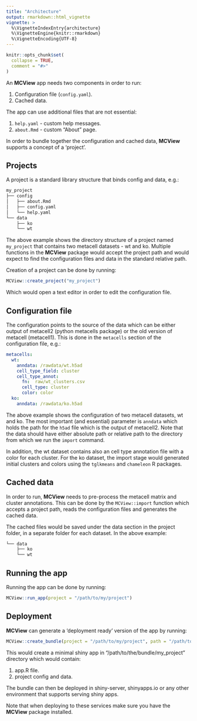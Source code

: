 ```yaml
---
title: "Architecture"
output: rmarkdown::html_vignette
vignette: >
  %\VignetteIndexEntry{architecture}
  %\VignetteEngine{knitr::rmarkdown}
  %\VignetteEncoding{UTF-8}
---
```


```r
knitr::opts_chunk$set(
  collapse = TRUE,
  comment = "#>"
)
```

An __MCView__ app needs two components in order to run: 

1. Configuration file (`config.yaml`).
2. Cached data.

The app can use additional files that are not essential:

1. `help.yaml` - custom help messages. 
2. `about.Rmd` - custom "About" page. 

In order to bundle together the configuration and cached data, __MCView__ supports a concept of a 'project'.

## Projects

A project is a standard library structure that binds config and data, e.g.: 

```md
my_project
├── config
│   ├── about.Rmd
│   ├── config.yaml
│   └── help.yaml
└── data
    ├── ko
    └── wt
```

The above example shows the directory structure of a project named `my_project` that contains two metacell datasets - wt and ko. Multiple functions in the __MCView__ package would accept the project path and would expect to find the configuration files and data in the standard relative path. 

Creation of a project can be done by running: 

```r
MCView::create_project("my_project")
```

Which would open a text editor in order to edit the configuration file. 

## Configuration file

The configuration points to the source of the data which can be either output of metacell2 (python metacells package) or the old version of metacell (metacell1). This is done in the `metacells` section of the configuration file, e.g.: 

```yaml
metacells:
  wt:
    anndata: /rawdata/wt.h5ad
    cell_type_field: cluster
    cell_type_annot:
      fn:  raw/wt_clusters.csv
      cell_type: cluster
      color: color    
  ko:
    anndata: /rawdata/ko.h5ad
```

The above example shows the configuration of two metacell datasets, wt and ko. The most important (and essential) parameter is `anndata` which holds the path for the `h5ad` file which is the output of metacell2. Note that the data should have either absolute path or relative path to the directory from which we run the `import` command. 

In addition, the wt dataset contains also an cell type annotation file with a color for each cluster. For the ko dataset, the import stage would generated initial clusters and colors using the `tglkmeans` and `chameleon` R packages. 

## Cached data

In order to run, __MCView__ needs to pre-process the metacell matrix and cluster annotations. This can be done by the `MCView::import` function which accepts a project path, reads the configuration files and generates the cached data. 

The cached files would be saved under the data section in the project folder, in a separate folder for each dataset. In the above example: 

```md
└── data
    ├── ko
    └── wt
```

## Running the app

Running the app can be done by running: 

```r
MCView::run_app(project = "/path/to/my/project")
```
## Deployment

__MCView__ can generate a 'deployment ready' version of the app by running: 

```r
MCView::create_bundle(project = "/path/to/my/project", path = "/path/to/the/bundle", name = "my_project")
```

This would create a minimal shiny app in "/path/to/the/bundle/my_project" directory which would contain:

1. app.R file. 
2. project config and data. 

The bundle can then be deployed in shiny-server, shinyapps.io or any other environment that supports serving shiny apps. 

Note that when deploying to these services make sure you have the __MCView__ package installed. 
